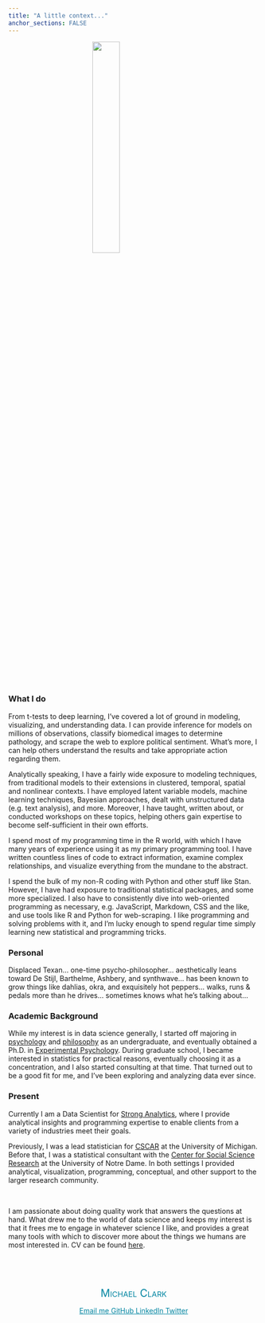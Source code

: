 ```yaml
---
title: "A little context..."
anchor_sections: FALSE
---
```



<span itemscope itemtype="http://schema.org/Person">

<img src="img/me_lake_mich_circ.png" style="display:block; margin: 0 auto; width: 33%">


### What I do

From t-tests to deep learning, I've covered a lot of ground in modeling, visualizing, and understanding data.  I can provide inference for models on millions of observations, classify biomedical images to determine pathology, and scrape the web to explore political sentiment. What's more, I can help others understand the results and take appropriate action regarding them. 

Analytically speaking, I have a fairly wide exposure to modeling techniques, from traditional models to their extensions in clustered, temporal, spatial and nonlinear contexts. I have employed latent variable models, machine learning techniques, Bayesian approaches, dealt with unstructured data (e.g. text analysis), and more.  Moreover, I have taught, written about, or conducted workshops on these topics, helping others gain expertise to become self-sufficient in their own efforts.

I spend most of my programming time in the <span itemscope itemtype ="https://schema.org/ComputerLanguage">R</span> world, with which I have many years of experience using it as my primary programming tool. I have written countless lines of code to extract information, examine complex relationships, and visualize everything from the mundane to the abstract. 


I spend the bulk of my non-R coding with <span itemscope itemtype ="https://schema.org/ComputerLanguage">Python</span> and other stuff like <span itemscope itemtype ="https://schema.org/ComputerLanguage">Stan</span>. However, I have had exposure to traditional statistical packages, and some more specialized. I also have to consistently dive into web-oriented programming as necessary, e.g. JavaScript, Markdown, CSS and the like, and use tools like R and Python for web-scraping. I like programming and solving problems with it, and I'm lucky enough to spend regular time simply learning new statistical and programming tricks.




### Personal

Displaced Texan... one-time psycho-philosopher... aesthetically leans toward De Stijl, Barthelme, Ashbery, and synthwave... has been known to grow things like dahlias, okra, and exquisitely hot peppers... walks, runs & pedals more than he drives... sometimes knows what he's talking about...



### Academic Background

<span itemprop="description">
While my interest is in data science generally, I started off majoring in [psychology](http://www.psy.tcu.edu/) and [philosophy](http://www.phil.tcu.edu/) as an undergraduate, and eventually obtained a Ph.D. in [Experimental Psychology](http://psychology.unt.edu/). During graduate school, I became interested in statistics for practical reasons, eventually choosing it as a concentration, and I also started consulting at that time. That turned out to be a good fit for me, and I've been exploring and analyzing data ever since.
</span>


### Present

<span itemprop="description">
Currently I am a <span itemprop="jobTitle">Data Scientist</span> for [<span itemprop="worksFor memberOf">Strong Analytics</span>](https://www.strong.io/), where I provide analytical insights and programming expertise to enable clients from a variety of industries meet their goals.
</span>

<span itemprop="description">
Previously, I was a lead statistician for [CSCAR](https://cscar.research.umich.edu/) at the University of Michigan. Before that, I was a statistical consultant with the <span itemprop="affiliation alumniOf">[Center for Social Science Research](http://cssr.nd.edu/) at the University of Notre Dame.  In both settings I provided analytical, visualization, programming, conceptual, and other support to the larger research community. 
</span>

<br>

I am passionate about doing quality work that answers the questions at hand. What drew me to the world of data science and keeps my interest is that it frees me to engage in whatever science I like, and provides a great many tools with which to discover more about the things we humans are most interested in. CV can be found [here](../cv.html).

<br>

<br>
<div style='text-align: center;  color: #0085a1'>
<span itemprop="name" style="font-variant: small-caps; color: #0085a1; font-size: 150%">Michael Clark</span>

<!-- <span itemscope itemtype="http://schema.org/Organization" style="font-size:100%"><span itemprop="name">Consulting for Statistics, Computing, & Analytics Research</span><br> -->
<!-- <span itemscope itemtype="http://schema.org/Organization" style="font-size:100%"><span itemprop="name">University of Michigan</span></span> -->

<!-- <div style='text-align: center;  color: #0085a1'> -->
<!-- <img class='img-cscar' src="img/signature-vertical-informal.png" style="display:block; margin: 0 auto;"> -->

<a style='color: #0085a1' href="mailto:stats.data.sci@gmail.com" title="Email me" class = 'social-icon'><span class="fa-stack fa-lg" aria-hidden="true">
  <i class="fa fa-circle fa-stack-2x"></i>
  <i class="fa fa-envelope fa-stack-1x fa-inverse"></i>
</span>
<span class="sr-only">Email me</span>
</a>
<a style='color: #0085a1'href="https://github.com/m-clark" title="GitHub" class = 'social-icon'>
  <span class="fa-stack fa-lg" aria-hidden="true">
    <i class="fa fa-circle fa-stack-2x"></i>
    <i class="fa fa-github fa-stack-1x fa-inverse"></i>
  </span>
  <span class="sr-only">GitHub</span>
</a>
<a style='color: #0085a1' href="https://linkedin.com/in/michael-clark-b475b5170" title="LinkedIn" class = 'social-icon'><span class="fa-stack fa-lg" aria-hidden="true">
  <i class="fa fa-circle fa-stack-2x"></i>
  <i class="fa fa-linkedin fa-stack-1x fa-inverse"></i>
</span>
<span class="sr-only">LinkedIn</span>
</a>
</a>
<a style='color: #0085a1' href="https://twitter.com/statsdatasci" title="twitter" class = 'social-icon'><span class="fa-stack fa-lg" aria-hidden="true">
  <i class="fa fa-circle fa-stack-2x"></i>
  <i class="fa fa-twitter fa-stack-1x fa-inverse"></i>
</span>
<span class="sr-only">Twitter</span>
</a>
</div>
